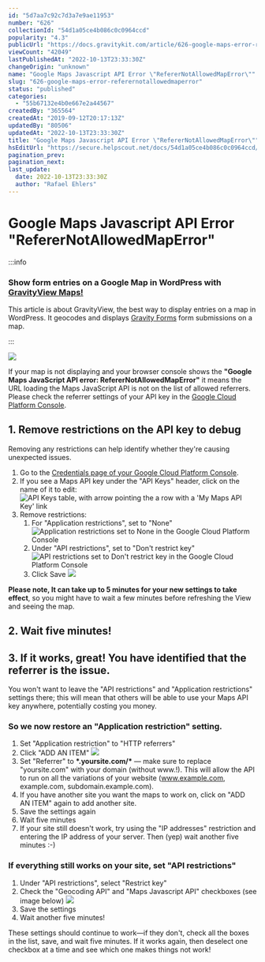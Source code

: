 ```yaml
---
id: "5d7aa7c92c7d3a7e9ae11953"
number: "626"
collectionId: "54d1a05ce4b086c0c0964ccd"
popularity: "4.3"
publicUrl: "https://docs.gravitykit.com/article/626-google-maps-error-referernotallowedmaperror"
viewCount: "42049"
lastPublishedAt: "2022-10-13T23:33:30Z"
changeOrigin: "unknown"
name: "Google Maps Javascript API Error \"RefererNotAllowedMapError\""
slug: "626-google-maps-error-referernotallowedmaperror"
status: "published"
categories: 
  - "55b67132e4b0e667e2a44567"
createdBy: "365564"
createdAt: "2019-09-12T20:17:13Z"
updatedBy: "80506"
updatedAt: "2022-10-13T23:33:30Z"
title: "Google Maps Javascript API Error \"RefererNotAllowedMapError\""
hsEditUrl: "https://secure.helpscout.net/docs/54d1a05ce4b086c0c0964ccd/article/5d7aa7c92c7d3a7e9ae11953"
pagination_prev: 
pagination_next: 
last_update:
  date: 2022-10-13T23:33:30Z
  author: "Rafael Ehlers"
---
```


# Google Maps Javascript API Error "RefererNotAllowedMapError"


:::info


### Show form entries on a Google Map in WordPress with [GravityView Maps!](https://www.gravitykit.com/extensions/maps/)

This article is about GravityView, the best way to display entries on a map in WordPress. It geocodes and displays [Gravity Forms](https://www.gravitykit.com/gravityforms) form submissions on a map.

:::



[![](https://s3.amazonaws.com/helpscout.net/docs/assets/54c58489e4b051242988532c/images/5d7aa87404286364bc8f0feb/file-3AFmwwYaKJ.png)](https://www.gravitykit.com/extensions/maps/)

If your map is not displaying and your browser console shows the  **"Google Maps JavaScript API error: RefererNotAllowedMapError"** it means the URL loading the Maps JavaScript API is not on the list of allowed referrers. Please check the referrer settings of your API key in the [Google Cloud Platform Console](https://cloud.google.com/console/google/maps-apis/overview).

## 1. Remove restrictions on the API key to debug

Removing any restrictions can help identify whether they're causing unexpected issues.

1. Go to the [Credentials page of your Google Cloud Platform Console](https://console.cloud.google.com/google/maps-apis/credentials).
2. If you see a Maps API key under the "API Keys" header, click on the name of it to edit:  
    ![API Keys table, with arrow pointing the a row with a 'My Maps API Key' link](https://i.gravitykit.com/CWE7u4+)
3. Remove restrictions: 
   1. For "Application restrictions", set to "None"![Application restrictions set to None in the Google Cloud Platform Console](https://s3.amazonaws.com/helpscout.net/docs/assets/54c58489e4b051242988532c/images/5d7aaaba04286364bc8f100d/file-C1HCm8Ae1b.png)
   2. Under "API restrictions", set to "Don't restrict key"![API restrictions set to Don't restrict key in the Google Cloud Platform Console](https://s3.amazonaws.com/helpscout.net/docs/assets/54c58489e4b051242988532c/images/5d7aaa532c7d3a7e9ae11983/file-wUvDFKj6uK.png)
   3. Click Save  ![](https://i.gravitykit.com/Ah7IAp+)

**Please note, It can take up to 5 minutes for your new settings to take effect**, so you might have to wait a few minutes before refreshing the View and seeing the map.

## 2. Wait five minutes! 

## 3. If it works, great! You have identified that the referrer is the issue.

You won't want to leave the "API restrictions" and "Application restrictions" settings there; this will mean that others will be able to use your Maps API key anywhere, potentially costing you money.

### So we now restore an "Application restriction" setting. 

1. Set "Application restriction" to "HTTP referrers"
2. Click "ADD AN ITEM"  ![](https://i.gravitykit.com/wwgvmr+)
3. Set "Referrer" to **\*.yoursite.com/\*** — make sure to replace "yoursite.com" with your domain (without www.!). This will allow the API to run on all the variations of your website (www.example.com, example.com, subdomain.example.com).
4. If you have another site you want the maps to work on, click on "ADD AN ITEM" again to add another site.
5. Save the settings again
6. Wait five minutes
7. If your site still doesn't work, try using the "IP addresses" restriction and entering the IP address of your server. Then (yep) wait another five minutes :-)

### If everything still works on your site, set "API restrictions"

1. Under "API restrictions", select "Restrict key"
2. Check the "Geocoding API" and "Maps Javascript API" checkboxes (see image below)  ![](https://i.gravitykit.com/EWqx0d+)
3. Save the settings
4. Wait another five minutes!

These settings should continue to work—if they don't, check all the boxes in the list, save, and wait five minutes. If it works again, then deselect one checkbox at a time and see which one makes things not work!